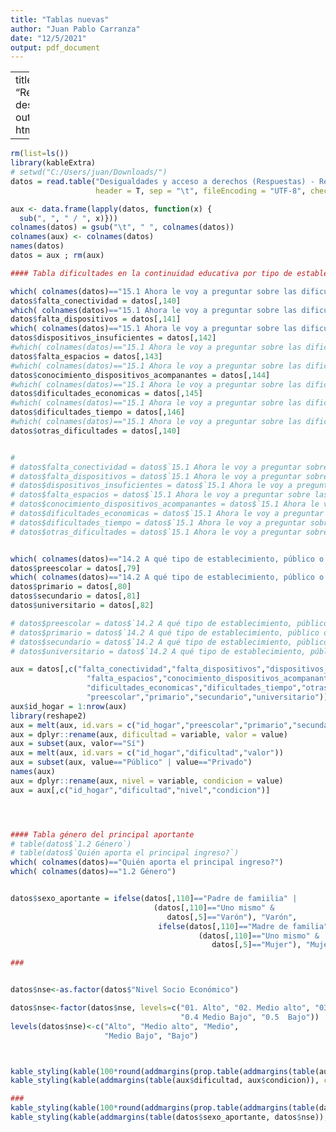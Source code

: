 ```yaml
---
title: "Tablas nuevas"
author: "Juan Pablo Carranza"
date: "12/5/2021"
output: pdf_document
---
```


---
title: "Resultados descriptivos"
output: html_document

---

```r
rm(list=ls())
library(kableExtra)
# setwd("C:/Users/juan/Downloads/")
datos = read.table("Desigualdades y acceso a derechos (Respuestas) - Respuestas de formulario 1.tsv",
                   header = T, sep = "\t", fileEncoding = "UTF-8", check.names=F)

aux <- data.frame(lapply(datos, function(x) {
  sub(", ", " / ", x)}))
colnames(datos) = gsub("\t", " ", colnames(datos))
colnames(aux) <- colnames(datos)
names(datos)
datos = aux ; rm(aux)

#### Tabla dificultades en la continuidad educativa por tipo de establecimiento

which( colnames(datos)=="15.1 Ahora le voy a preguntar sobre las dificultades que hubo en su hogar para sostener la continuidad educativa durante la virtualidad. ¿Tuvieron alguna de estas dificultades? [15.1.1 Falta de conectividad / falta de datos para sostener las actividades virtuales – Si - No]" )
datos$falta_conectividad = datos[,140]
which( colnames(datos)=="15.1 Ahora le voy a preguntar sobre las dificultades que hubo en su hogar para sostener la continuidad educativa durante la virtualidad. ¿Tuvieron alguna de estas dificultades? [15.1.2 No tener dispositivos digitales para sostener las actividades – Si - No]")
datos$falta_dispositivos = datos[,141]
which( colnames(datos)=="15.1 Ahora le voy a preguntar sobre las dificultades que hubo en su hogar para sostener la continuidad educativa durante la virtualidad. ¿Tuvieron alguna de estas dificultades? [15.1.3 Dispositivos digitales insuficientes para sostener las actividades de los distintos miembros del hogar – Si - No]" )
datos$dispositivos_insuficientes = datos[,142]
#which( colnames(datos)=="15.1 Ahora le voy a preguntar sobre las dificultades que hubo en su hogar para sostener la continuidad educativa durante la virtualidad. ¿Tuvieron alguna de estas dificultades? [15.1.2 No tener dispositivos digitales para sostener las actividades – Si - No]" )
datos$falta_espacios = datos[,143]
#which( colnames(datos)=="15.1 Ahora le voy a preguntar sobre las dificultades que hubo en su hogar para sostener la continuidad educativa durante la virtualidad. ¿Tuvieron alguna de estas dificultades? [15.1.1 Falta de conectividad / falta de datos para sostener las actividades virtuales – Si - No]" )
datos$conocimiento_dispositivos_acompanantes = datos[,144]
#which( colnames(datos)=="15.1 Ahora le voy a preguntar sobre las dificultades que hubo en su hogar para sostener la continuidad educativa durante la virtualidad. ¿Tuvieron alguna de estas dificultades? [15.1.1 Falta de conectividad / falta de datos para sostener las actividades virtuales – Si - No]" )
datos$dificultades_economicas = datos[,145]
#which( colnames(datos)=="15.1 Ahora le voy a preguntar sobre las dificultades que hubo en su hogar para sostener la continuidad educativa durante la virtualidad. ¿Tuvieron alguna de estas dificultades? [15.1.1 Falta de conectividad / falta de datos para sostener las actividades virtuales – Si - No]" )
datos$dificultades_tiempo = datos[,146]
#which( colnames(datos)=="15.1 Ahora le voy a preguntar sobre las dificultades que hubo en su hogar para sostener la continuidad educativa durante la virtualidad. ¿Tuvieron alguna de estas dificultades? [15.1.1 Falta de conectividad / falta de datos para sostener las actividades virtuales – Si - No]" )
datos$otras_dificultades = datos[,140]


# 
# datos$falta_conectividad = datos$`15.1 Ahora le voy a preguntar sobre las dificultades que hubo en su hogar para sostener la continuidad educativa durante la virtualidad. ¿Tuvieron alguna de estas dificultades? [15.1.1 Falta de conectividad / falta de datos para sostener las actividades virtuales – Si - No]`
# datos$falta_dispositivos = datos$`15.1 Ahora le voy a preguntar sobre las dificultades que hubo en su hogar para sostener la continuidad educativa durante la virtualidad. ¿Tuvieron alguna de estas dificultades? [15.1.2 No tener dispositivos digitales para sostener las actividades – Si - No]`
# datos$dispositivos_insuficientes = datos$`15.1 Ahora le voy a preguntar sobre las dificultades que hubo en su hogar para sostener la continuidad educativa durante la virtualidad. ¿Tuvieron alguna de estas dificultades? [15.1.3 Dispositivos digitales insuficientes para sostener las actividades de los distintos miembros del hogar – Si - No]`
# datos$falta_espacios = datos$`15.1 Ahora le voy a preguntar sobre las dificultades que hubo en su hogar para sostener la continuidad educativa durante la virtualidad. ¿Tuvieron alguna de estas dificultades? [15.1.4 Dificultades vinculadas a la falta de espacios adecuados para que los distintos miembros del hogar sostengan la continuidad – Si - No]`
# datos$conocimiento_dispositivos_acompanantes = datos$`15.1 Ahora le voy a preguntar sobre las dificultades que hubo en su hogar para sostener la continuidad educativa durante la virtualidad. ¿Tuvieron alguna de estas dificultades? [15.1.5 Dificultades en el conocimiento sobre dispositivos digitales de los padres y personas mayores para acompanar a quienes se están educando – Si - No]`
# datos$dificultades_economicas = datos$`15.1 Ahora le voy a preguntar sobre las dificultades que hubo en su hogar para sostener la continuidad educativa durante la virtualidad. ¿Tuvieron alguna de estas dificultades? [15.1.6 Dificultades económicas para sostener cuotas escolares – Si - No]`
# datos$dificultades_tiempo = datos$`15.1 Ahora le voy a preguntar sobre las dificultades que hubo en su hogar para sostener la continuidad educativa durante la virtualidad. ¿Tuvieron alguna de estas dificultades? [15.1.7 Dificultades de tiempo de los adultos para acompanar a los estudiantes del hogar – Si - No]`
# datos$otras_dificultades = datos$`15.1 Ahora le voy a preguntar sobre las dificultades que hubo en su hogar para sostener la continuidad educativa durante la virtualidad. ¿Tuvieron alguna de estas dificultades? [15.1.8 Otras]`


which( colnames(datos)=="14.2 A qué tipo de establecimiento, público o privado, asisten? [Preescolar]")
datos$preescolar = datos[,79]
which( colnames(datos)=="14.2 A qué tipo de establecimiento, público o privado, asisten? [Primario]")
datos$primario = datos[,80]
datos$secundario = datos[,81]
datos$universitario = datos[,82]

# datos$preescolar = datos$`14.2 A qué tipo de establecimiento, público o privado, asisten? [Preescolar]`
# datos$primario = datos$`14.2 A qué tipo de establecimiento, público o privado, asisten? [Primario]`
# datos$secundario = datos$`14.2 A qué tipo de establecimiento, público o privado, asisten? [Secundario ]`
# datos$universitario = datos$`14.2 A qué tipo de establecimiento, público o privado, asisten? [Universitario o terciario]`

aux = datos[,c("falta_conectividad","falta_dispositivos","dispositivos_insuficientes",
                 "falta_espacios","conocimiento_dispositivos_acompanantes",
                 "dificultades_economicas","dificultades_tiempo","otras_dificultades",
                 "preescolar","primario","secundario","universitario")]
aux$id_hogar = 1:nrow(aux)
library(reshape2)
aux = melt(aux, id.vars = c("id_hogar","preescolar","primario","secundario","universitario"))
aux = dplyr::rename(aux, dificultad = variable, valor = value)
aux = subset(aux, valor=="Sí")
aux = melt(aux, id.vars = c("id_hogar","dificultad","valor"))
aux = subset(aux, value=="Público" | value=="Privado")
names(aux)
aux = dplyr::rename(aux, nivel = variable, condicion = value)
aux = aux[,c("id_hogar","dificultad","nivel","condicion")]




#### Tabla género del principal aportante
# table(datos$`1.2 Género`)
# table(datos$`Quién aporta el principal ingreso?`)
which( colnames(datos)=="Quién aporta el principal ingreso?")
which( colnames(datos)=="1.2 Género")


datos$sexo_aportante = ifelse(datos[,110]=="Padre de famiilia" |
                                (datos[,110]=="Uno mismo" &
                                   datos[,5]=="Varón"), "Varón",
                                 ifelse(datos[,110]=="Madre de familia" |
                                          (datos[,110]=="Uno mismo" &
                                             datos[,5]=="Mujer"), "Mujer","No especificado"))

### 


datos$nse<-as.factor(datos$"Nivel Socio Económico")

datos$nse<-factor(datos$nse, levels=c("01. Alto", "02. Medio alto", "03.Medio",
                                      "0.4 Medio Bajo", "0.5  Bajo"))
levels(datos$nse)<-c("Alto", "Medio alto", "Medio",
                     "Medio Bajo", "Bajo")




```



```r

kable_styling(kable(100*round(addmargins(prop.table(addmargins(table(aux$dificultad, aux$condicion),2),2),1),3), caption = "Dificultades en la continuidad educativa (porcentajes por tipo de establecimiento)"), latex_options = "hold_position")
kable_styling(kable(addmargins(table(aux$dificultad, aux$condicion)), caption = "Dificultades en la continuidad educativa por tipo de establecimiento (absolutos)"), latex_options = "hold_position")

###
kable_styling(kable(100*round(addmargins(prop.table(addmargins(table(datos$sexo_aportante, datos$nse),2),2),1),3), caption = "Sexo del principal aportante de ingresos del hogar (porcentajes por NSE)"), latex_options = "hold_position")
kable_styling(kable(addmargins(table(datos$sexo_aportante, datos$nse)), caption = "Sexo del principal aportante de ingresos del hogar (absolutos)"), latex_options = "hold_position")


```
